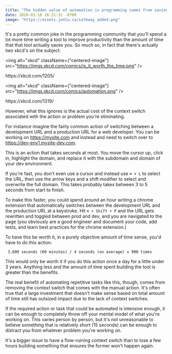 ```yaml
---
title: "The hidden value of automation in programming comes from saving mental context switches"
date: 2020-01-18 16:21:31 -0700
image: "https://assets.jonlu.ca/safeway_added.png"
---
```


It's a pretty common joke in the programming community that you'll spend a lot more time writing a tool to improve productivity than the amount of time that that tool actually saves you. So much so, in fact that there's actually _two_ xkcd's on the subject.

<img alt="xkcd" className={"centered-image"} src="https://imgs.xkcd.com/comics/is_it_worth_the_time.png" />
<p className={"footnote"}>https://xkcd.com/1205/</p>

<img alt="xkcd" className={"centered-image"} src="https://imgs.xkcd.com/comics/automation.png" />
<p className={"footnote"}>https://xkcd.com/1319/</p>

However, what this ignores is the actual cost of the context switch associated with the action or problem you're eliminating.

For instance imagine the fairly common action of switching between a development URL and a production URL for a web developer. You can be working on https://mysite.com and instead and need to switch over to https://dev-env1.mysite-dev.com.

This is an action that takes seconds at most. You move the cursor up, click in, highlight the domain, and replace it with the subdomain and domain of your dev environment.

If you're fast, you don't even use a cursor and instead use `⌘ + L` to select the URL, then use the arrow keys and a shift modifier to select and overwrite the full domain. This takes probably takes between 3 to 5 seconds from start to finish.

To make this faster, you could spend around an hour writing a chrome extension that automatically switches between the development URL and the production URL at a keystroke. Hit `⌘ + Shift + P` and the URL gets rewritten and toggled between prod and dev, and you are navigated to the page (you obviously are a good engineer and document your code, add tests, and learn best practices for the chrome extension.)

To have this be worth it, in a purely objective amount of time sense, you'd have to do this action:

```
 3,600 seconds (60 minutes) / 4 seconds (on average) = 900 times
```

This would only be worth it if you do this action once a day for a little under 3 years. Anything less and the amount of time spent building the tool is greater than the benefits.

The real benefit of automating repetitive tasks like this, though, comes from removing the context switch that comes with the manual action. It's often true that a large investment that doesn't make sense based on total amount of time still has outsized impact due to the lack of context switches.

If the required action or task that could be automated is intensive enough, it can be enough to completely throw off your mental model of what you're working on. This varies person by person, but it's not unreasonable to believe something that is relatively short (15 seconds) can be enough to distract you from whatever problem you're working on.

It's a bigger issue to have a flow-ruining context switch than to lose a few hours building something that ensures the former won't happen again.

<CustomImage file="contextswitch" footnote="<a href=" alt="Context switches for programmers" />
